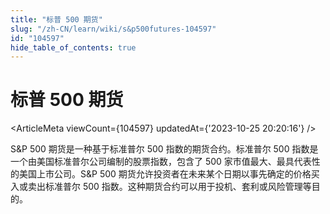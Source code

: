 ```yaml
---
title: "标普 500 期货"
slug: "/zh-CN/learn/wiki/s&p500futures-104597"
id: "104597"
hide_table_of_contents: true
---
```



<Breadcrumbs current="标普 500 期货" />

# 标普 500 期货

<ArticleMeta viewCount={104597} updatedAt={'2023-10-25 20:20:16'} />
<div className='border-solid border-b border-t-0 my-4 border-[var(--ifm-color-gray-300)]' />

S&P 500 期货是一种基于标准普尔 500 指数的期货合约。标准普尔 500 指数是一个由美国标准普尔公司编制的股票指数，包含了 500 家市值最大、最具代表性的美国上市公司。S&P 500 期货允许投资者在未来某个日期以事先确定的价格买入或卖出标准普尔 500 指数。这种期货合约可以用于投机、套利或风险管理等目的。
